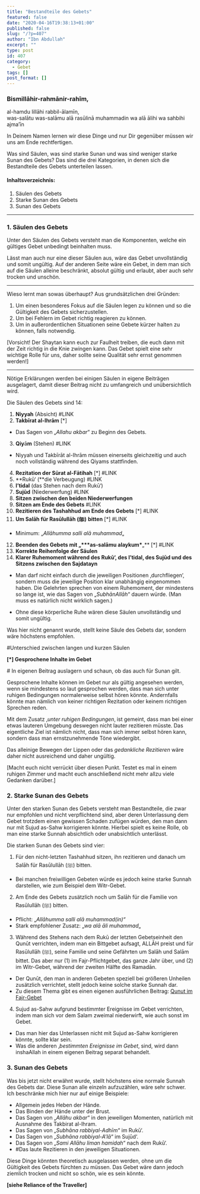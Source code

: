 ```yaml
---
title: "Bestandteile des Gebets"
featured: false
date: "2020-04-16T19:38:13+01:00"
published: false
slug: "/?p=407"
author: "Ibn Abdullah"
excerpt: ""
type: post
id: 407
category:
  - Gebet
tags: []
post_format: []
---
```


### Bismillāhir-rahmānir-rahīm,

al-hamdu lillāhi rabbil-ālamīn,  
was-salātu was-salāmu alā rasūlinā muhammadin wa alā ālihi wa sahbihi ajma’īn

In Deinem Namen lernen wir diese Dinge und nur Dir gegenüber müssen wir uns am Ende rechtfertigen.

Was sind Säulen, was sind starke Sunan und was sind weniger starke Sunan des Gebets? Das sind die drei Kategorien, in denen sich die Bestandteile des Gebets unterteilen lassen.

#### Inhaltsverzeichnis:

1. Säulen des Gebets
2. Starke Sunan des Gebets
3. Sunan des Gebets

---

### 1. Säulen des Gebets

Unter den Säulen des Gebets versteht man die Komponenten, welche ein gültiges Gebet unbedingt beinhalten muss.

Lässt man auch nur eine dieser Säulen aus, wäre das Gebet unvollständig und somit ungültig. Auf der anderen Seite wäre ein Gebet, in dem man sich auf die Säulen alleine beschränkt, absolut gültig und erlaubt, aber auch sehr trocken und unschön.

---

Wieso lernt man sowas überhaupt? Aus grundsätzlichen drei Gründen:

1. Um einen besonderes Fokus auf die Säulen legen zu können und so die Gültigkeit des Gebets sicherzustellen.
2. Um bei Fehlern im Gebet richtig reagieren zu können.
3. Um in außerordentlichen Situationen seine Gebete kürzer halten zu können, falls notwendig.

\[Vorsicht! Der Shaytan kann euch zur Faulheit treiben, die euch dann mit der Zeit richtig in die Knie zwingen kann. Das Gebet spielt eine sehr wichtige Rolle für uns, daher sollte seine Qualität sehr ernst genommen werden!\]

---

Nötige Erklärungen werden bei einigen Säulen in eigene Beiträgen ausgelagert, damit dieser Beitrag nicht zu umfangreich und unübersichtlich wird.

Die Säulen des Gebets sind 14:

1. **Niyyah** (Absicht) #LINK
2. **Takbīrat al-Ihrām** \[\*\]

- Das Sagen von „_Allahu akbar_“ zu Beginn des Gebets.

3. **Qiy**ā**m** (Stehen) #LINK

- Niyyah und Takbīrāt al-Ihrām müssen einerseits gleichzeitig und auch noch vollständig während des Qiyams stattfinden.

4. **Rezitation der Sūrat al-Fātihah** \[\*\] #LINK
5. **Rukū‘ (**die Verbeugung) #LINK
6. **I’tidal** (das Stehen nach dem Rukū‘)
7. **Sujūd** (Niederwerfung) #LINK
8. **Sitzen zwischen den beiden Niederwerfungen**
9. **Sitzen am Ende des Gebets** #LINK
10. **Rezitieren des Tashahhud am Ende des Gebets** \[\*\] #LINK
11. **Um Salāh für Rasūlullāh (ﷺ)** **bitten** \[\*\] #LINK

- Minimum: „_Allāhumma salli alā muhammad_„

12. **Beenden des Gebets mit „\*\*\***as-salāmu alaykum**\***„\*\* \[\*\] #LINK
13. **Korrekte Reihenfolge der Säulen**
14. **Klarer Ruhemoment während des Rukū‘, des I’tidal, des Sujūd und des Sitzens zwischen den Sajdatayn**

- Man darf nicht einfach durch die jeweiligen Positionen ‚durchfliegen‘, sondern muss die jeweilige Position klar unabhängig eingenommen haben. Die Gelehrten sprechen von einem Ruhemoment, der mindestens so lange ist, wie das Sagen von „_SubhānAllāh_“ dauern würde. (Man muss es natürlich nicht wirklich sagen.)

- Ohne diese körperliche Ruhe wären diese Säulen unvollständig und somit ungültig.

Was hier nicht genannt wurde, stellt keine Säule des Gebets dar, sondern wäre höchstens empfohlen.

\#Unterschied zwischen langen und kurzen Säulen

**\[\*\] Gesprochene Inhalte im Gebet**

\# In eigenen Beitrag auslagern und schaun, ob das auch für Sunan gilt.

Gesprochene Inhalte können im Gebet nur als gültig angesehen werden, wenn sie mindestens so laut gesprochen werden, dass man sich unter ruhigen Bedingungen normalerweise selbst hören könnte. Andernfalls könnte man nämlich von keiner richtigen Rezitation oder keinem richtigen Sprechen reden.

Mit dem Zusatz ‚_unter ruhigen Bedingungen_‚ ist gemeint, dass man bei einer etwas lauteren Umgebung deswegen nicht lauter rezitieren müsste. Das eigentliche Ziel ist nämlich nicht, dass man sich immer selbst hören kann, sondern dass man ernstzunehmende Töne wiedergibt.

Das alleinige Bewegen der Lippen oder das _gedankliche Rezitieren_ wäre daher nicht ausreichend und daher ungültig.

\[Macht euch nicht verrückt über diesen Punkt. Testet es mal in einem ruhigen Zimmer und macht euch anschließend nicht mehr allzu viele Gedanken darüber.\]

### 2. Starke Sunan des Gebets

Unter den starken Sunan des Gebets versteht man Bestandteile, die zwar nur empfohlen und nicht verpflichtend sind, aber deren Unterlassung dem Gebet trotzdem einen gewissen Schaden zufügen würden, den man dann nur mit Sujud as-Sahw korrigieren könnte. Hierbei spielt es keine Rolle, ob man eine starke Sunnah absichtlich oder unabsichtlich unterlässt.

Die starken Sunan des Gebets sind vier:

1. Für den nicht-letzten Tashahhud sitzen, ihn rezitieren und danach um Salāh für Rasūlullāh (ﷺ) bitten.

- Bei manchen freiwilligen Gebeten würde es jedoch keine starke Sunnah darstellen, wie zum Beispiel dem Witr-Gebet.

2. Am Ende des Gebets zusätzlich noch um Salāh für die Familie von Rasūlullāh (ﷺ) bitten.

- Pflicht: „_Allāhumma salli alā muhammad(in)“_
- Stark empfohlener Zusatz: „_wa alā āli muhammad_„

3. Während des Stehens nach dem Rukū der letzten Gebetseinheit den Qunūt verrichten, indem man ein Bittgebet aufsagt, ALLĀH preist und für Rasūlullāh (ﷺ), seine Familie und seine Gefährten um Salāh und Salām bittet. Das aber nur (1) im Fajr-Pflichtgebet, das ganze Jahr über, und (2) im Witr-Gebet, während der zweiten Hälfte des Ramadān.

- Der Qunūt, den man in anderen Gebeten speziell bei größeren Unheilen zusätzlich verrichtet, stellt jedoch keine solche starke Sunnah dar.
- Zu diesem Thema gibt es einen eigenen ausführlichen Beitrag: [Qunut im Fajr-Gebet](https://shafii-madhhab.de/qunut-im-fajr-gebet/)

4. Sujud as-Sahw aufgrund bestimmter Ereignisse im Gebet verrichten, indem man sich vor dem Salam zweimal niederwirft, wie auch sonst im Gebet.

- Das man hier das Unterlassen nicht mit Sujud as-Sahw korrigieren könnte, sollte klar sein.
- Was die anderen ‚_bestimmten Ereignisse im Gebet_‚ sind, wird dann inshaAllah in einem eigenen Beitrag separat behandelt.

### 3. Sunan des Gebets

Was bis jetzt nicht erwähnt wurde, stellt höchstens eine normale Sunnah des Gebets dar. Diese Sunan alle einzeln aufzuzählen, wäre sehr schwer. Ich beschränke mich hier nur auf einige Beispiele:

- Allgemein jedes Heben der Hände.
- Das Binden der Hände unter der Brust.
- Das Sagen von „_Allāhu akbar_“ in den jeweiligen Momenten, natürlich mit Ausnahme des Takbirat al-Ihram.
- Das Sagen von „_Subhāna rabbiyal-Adhīm_“ im Rukū‘.
- Das Sagen von „_Subhāna rabbiyal-A’lā_“ im Sujūd‘.
- Das Sagen von „_Sami Allāhu liman hamidah_“ nach dem Rukū‘.
- \#Das laute Rezitieren in den jeweiligen Situationen.

Diese Dinge könnten theoretisch ausgelassen werden, ohne um die Gültigkeit des Gebets fürchten zu müssen. Das Gebet wäre dann jedoch ziemlich trocken und nicht so schön, wie es sein könnte.

**\[siehe Reliance of the Traveller\]**
